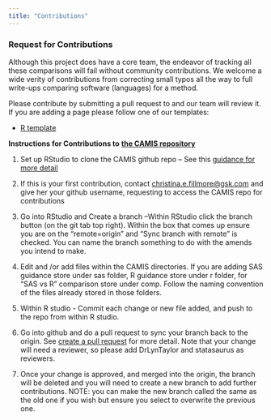 ```yaml
---
title: "Contributions"
---
```


### Request for Contributions

Although this project does have a core team, the endeavor of tracking all these comparisons will fail without community contributions. We welcome a wide verity of contributions from correcting small typos all the way to full write-ups comparing software (languages) for a method.

Please contribute by submitting a pull request to and our team will review it. If you are adding a page please follow one of our templates:

-   [R template](https://github.com/PSIAIMS/CAMIS/blob/main/templates/R_template.qmd)

**Instructions for Contributions to** [**the CAMIS repository**](https://github.com/PSIAIMS/CAMIS)

1.  Set up RStudio to clone the CAMIS github repo -- See this [guidance for more detail](https://github.com/PSIAIMS/CAMIS/blob/main/minutes/posts/13Feb2023_Contributing%20to%20the%20CAMIS%20project_Setting%20up%20communication%20between%20github%20and%20R%20studio.docx%5D)

2.  If this is your first contribution, contact [christina.e.fillmore\@gsk.com](mailto:christina.e.fillmore@gsk.com) and give her your github username, requesting to access the CAMIS repo for contributions

3.  Go into RStudio and Create a branch --Within RStudio click the branch button (on the git tab top right). Within the box that comes up ensure you are on the "remote=origin" and "Sync branch with remote" is checked. You can name the branch something to do with the amends you intend to make.

4.  Edit and /or add files within the CAMIS directories. If you are adding SAS guidance store under sas folder, R guidance store under r folder, for "SAS vs R" comparison store under comp. Follow the naming convention of the files already stored in those folders.

5.  Within R studio - Commit each change or new file added, and push to the repo from within R studio.

6.  Go into github and do a pull request to sync your branch back to the origin. See [create a pull request](https://docs.github.com/en/pull-requests/collaborating-with-pull-requests/proposing-changes-to-your-work-with-pull-requests/creating-a-pull-request) for more detail. Note that your change will need a reviewer, so please add DrLynTaylor and statasaurus as reviewers.

7.  Once your change is approved, and merged into the origin, the branch will be deleted and you will need to create a new branch to add further contributions. NOTE: you can make the new branch called the same as the old one if you wish but ensure you select to overwrite the previous one.
